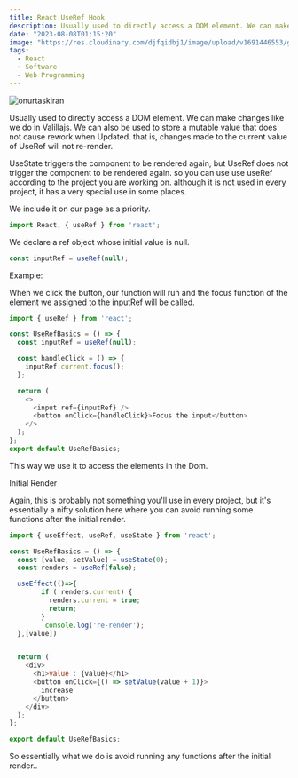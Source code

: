 ```yaml
---
title: React UseRef Hook
description: Usually used to directly access a DOM element. We can make changes like we do in Valillajs. We can also be used to store a mutable value that does not cause rework when Updated.
date: "2023-08-08T01:15:20"
image: "https://res.cloudinary.com/djfqidbj1/image/upload/v1691446553/gxkx5odz1ftkakonxqpp.jpg"
tags:
  - React
  - Software
  - Web Programming
---
```


<img className="w-full rounded-xl" src="https://res.cloudinary.com/djfqidbj1/image/upload/v1691446553/gxkx5odz1ftkakonxqpp.jpg" alt="onurtaskiran" />

Usually used to directly access a DOM element. We can make changes like we do in Valillajs. We can also be used to store a mutable value that does not cause rework when Updated. that is, changes made to the current value of UseRef will not re-render.

UseState triggers the component to be rendered again, but UseRef does not trigger the component to be rendered again. so you can use use useRef according to the project you are working on. although it is not used in every project, it has a very special use in some places.

We include it on our page as a priority.

```javascript
import React, { useRef } from 'react';
```
We declare a ref object whose initial value is null.

```javascript
const inputRef = useRef(null);
```
Example:

When we click the button, our function will run and the focus function of the element we assigned to the inputRef will be called.

```javascript
import { useRef } from 'react';

const UseRefBasics = () => {
  const inputRef = useRef(null);

  const handleClick = () => {
    inputRef.current.focus();
  };

  return (
    <>
      <input ref={inputRef} />
      <button onClick={handleClick}>Focus the input</button>
    </>
  );
};
export default UseRefBasics;
```
This way we use it to access the elements in the Dom.

Initial Render

Again, this is probably not something you'll use in every project, but it's essentially a nifty solution here where you can avoid running some functions after the initial render.

```javascript
import { useEffect, useRef, useState } from 'react';

const UseRefBasics = () => {
  const [value, setValue] = useState(0);
  const renders = useRef(false);

  useEffect(()=>{
        if (!renders.current) {
          renders.current = true;
          return;
        }
         console.log('re-render');
  },[value])


  return (
    <div>
      <h1>value : {value}</h1>
      <button onClick={() => setValue(value + 1)}>
        increase
      </button>
    </div>
  );
};

export default UseRefBasics;
```

So essentially what we do is avoid running any functions after the initial render..